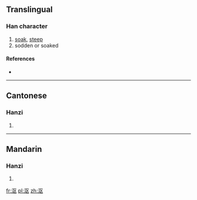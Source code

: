 {{also|漚}}
==Translingual==

===Han character===
{{Han char|rn=85|rad=水|as=04|sn=7|four=|canj=水尸大 (ESK)}}

# [[soak]], [[steep]]
# sodden or soaked

====References====
* {{Han ref|kx=0612.121|hdz=31561.020|uh=6CA4|ud=27812}}

----

==Cantonese==

===Hanzi===
{{yue-hanzi|jyut=|y=au1, au3|tra=漚}}

# {{defn|lang=yue|sort=水04}}

----

==Mandarin==

===Hanzi===
{{cmn-hanzi|tra=漚|pin=[[òu]] ([[ou4]])|wg=ou<sup>4</sup>}}

# {{defn|lang=cmn|sort=水04}}

[[fr:沤]]
[[pl:沤]]
[[zh:沤]]